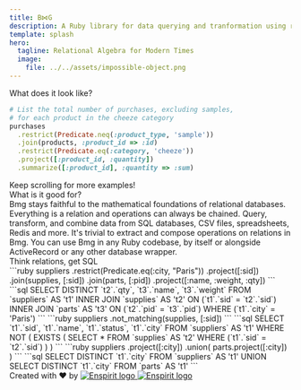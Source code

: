 ```yaml
---
title: B⋈G
description: A Ruby library for data querying and tranformation using relational algebra
template: splash
hero:
  tagline: Relational Algebra for Modern Times
  image:
    file: ../../assets/impossible-object.png
---
```





<CardGrid>
        <LinkCard
          title="Want to learn relational algebra?"
          description="Dive into our comprehensive primer on relational algebra."
          href="/ra-primer/introduction"
        >
        </LinkCard>
        <LinkCard
          title="Want to use Bmg in your Ruby project?"
          description="Get started in no time with our tutorials and operations reference."
          href="/usage/getting-started/"
        >
        </LinkCard>
</CardGrid>

<div class="text-4xl pt-12 pb-4 underline decoration-amber-500">
  <span class="">
  What does it look like?
  </span>
</div>

```ruby
# List the total number of purchases, excluding samples,
# for each product in the cheeze category
purchases
  .restrict(Predicate.neq(:product_type, 'sample'))
  .join(products, :product_id => :id)
  .restrict(Predicate.eq(:category, 'cheeze'))
  .project([:product_id, :quantity])
  .summarize([:product_id], :quantity => :sum)
```

<div class="min-w-fit max-w-fit bg-orange-500/75 py-2 px-4 font-bold rounded-md">
Keep scrolling for more examples!
</div>

<div class="text-4xl pt-12 pb-4 underline decoration-amber-500">
  What is it good for?
</div>
<CardGrid>
        <Card title="A solid foundation">
          Bmg stays faithful to the mathematical foundations of relational databases. Everything is a relation and operations can always be chained.
        </Card>
        <Card title="Works with any data">
          Query, transform, and combine data from SQL databases, CSV files, spreadsheets, Redis and more.
        </Card>
        <Card title="Unlimited composability">
          It's trivial to extract and compose operations on relations in Bmg.
        </Card>
        <Card title="Fits in any project">
          You can use Bmg in any Ruby codebase, by itself or alongside ActiveRecord or any other database wrapper.      
        </Card>
</CardGrid>


<div class="text-4xl pt-12 pb-4 underline decoration-amber-500">
  Think relations, get SQL 
</div>
<CardGrid>
        <Card>
        ```ruby
        suppliers
          .restrict(Predicate.eq(:city, "Paris"))
          .project([:sid])
          .join(supplies, [:sid])
          .join(parts, [:pid])
          .project([:name, :weight, :qty])
        ```
        </Card>
        <Card>
        ```sql
        SELECT DISTINCT `t2`.`qty`, `t3`.`name`, `t3`.`weight`
        FROM `suppliers` AS 't1'
        INNER JOIN `supplies` AS 't2'
          ON (`t1`.`sid` = `t2`.`sid`)
        INNER JOIN `parts` AS 't3'
          ON (`t2`.`pid` = `t3`.`pid`)
        WHERE (`t1`.`city` = 'Paris')
        ```
        </Card>
        <Card> 
        ```ruby
        suppliers
          .not_matching(supplies, [:sid])
        ```
        </Card>
        <Card>
        ```sql
        SELECT `t1`.`sid`, `t1`.`name`, `t1`.`status`, `t1`.`city`
        FROM `suppliers` AS 't1'
        WHERE NOT (
          EXISTS (
            SELECT * FROM `supplies` AS 't2'
            WHERE (`t1`.`sid` = `t2`.`sid`)
          )
        )
        ```
        </Card>
        <Card> 
        ```ruby
        suppliers
          .project([:city])
          .union(
            parts.project([:city])
          )
        ```
        </Card>
        <Card>
        ```sql
        SELECT DISTINCT `t1`.`city`
        FROM `suppliers` AS 't1'
        UNION
        SELECT DISTINCT `t1`.`city`
        FROM `parts` AS 't1'
        ```
        </Card>
</CardGrid>


<div class="h-8 !mt-16 w-full flex justify-center">
  <span class="text-lg object-contain">Created with ♥️ by</span>
  <a class="flex h-full size-fit py-1.5 w-32 float-end"
     href="https://www.enspirit.dev">
      <Image
        src={enspiritLogoLight}
        alt="Enspirit logo"
        class="dark:sl-hidden object-contain"
      />
      <Image
        src={enspiritLogoDark}
        alt="Enspirit logo"
        class="light:sl-hidden object-contain !m-0"
      />
  </a>
</div>

